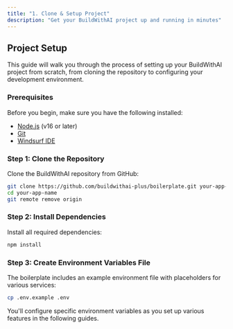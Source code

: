 ```yaml
---
title: "1. Clone & Setup Project"
description: "Get your BuildWithAI project up and running in minutes"
---
```


## Project Setup

This guide will walk you through the process of setting up your BuildWithAI project from scratch, from cloning the repository to configuring your development environment.

### Prerequisites

Before you begin, make sure you have the following installed:

- [Node.js](https://nodejs.org/en/download) (v16 or later)
- [Git](https://git-scm.com/downloads)
- [Windsurf IDE](https://windsurf.com/download/editor)

### Step 1: Clone the Repository

Clone the BuildWithAI repository from GitHub:

```bash
git clone https://github.com/buildwithai-plus/boilerplate.git your-app-name
cd your-app-name
git remote remove origin
```

### Step 2: Install Dependencies

Install all required dependencies:

```bash
npm install
```

### Step 3: Create Environment Variables File

The boilerplate includes an example environment file with placeholders for various services:

```bash
cp .env.example .env
```

<Info>
  You'll configure specific environment variables as you set up various features in the following guides.
</Info>
